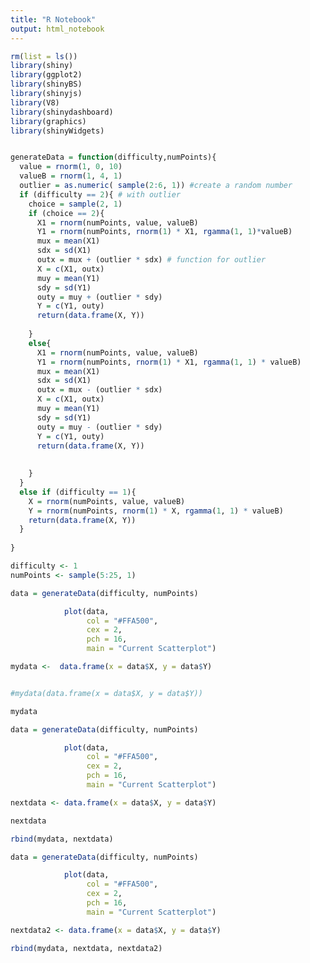 ```yaml
---
title: "R Notebook"
output: html_notebook
---
```



```r
rm(list = ls())
library(shiny)
library(ggplot2)
library(shinyBS)
library(shinyjs)
library(V8)
library(shinydashboard)
library(graphics)
library(shinyWidgets)


generateData = function(difficulty,numPoints){
  value = rnorm(1, 0, 10)
  valueB = rnorm(1, 4, 1)
  outlier = as.numeric( sample(2:6, 1)) #create a random number
  if (difficulty == 2){ # with outlier
    choice = sample(2, 1)
    if (choice == 2){
      X1 = rnorm(numPoints, value, valueB)
      Y1 = rnorm(numPoints, rnorm(1) * X1, rgamma(1, 1)*valueB)
      mux = mean(X1)
      sdx = sd(X1)
      outx = mux + (outlier * sdx) # function for outlier
      X = c(X1, outx)
      muy = mean(Y1)
      sdy = sd(Y1)
      outy = muy + (outlier * sdy) 
      Y = c(Y1, outy)
      return(data.frame(X, Y))
      
    }
    else{
      X1 = rnorm(numPoints, value, valueB)
      Y1 = rnorm(numPoints, rnorm(1) * X1, rgamma(1, 1) * valueB)
      mux = mean(X1)
      sdx = sd(X1)
      outx = mux - (outlier * sdx)
      X = c(X1, outx)
      muy = mean(Y1)
      sdy = sd(Y1)
      outy = muy - (outlier * sdy)
      Y = c(Y1, outy)
      return(data.frame(X, Y))
      
      
    }
  }
  else if (difficulty == 1){
    X = rnorm(numPoints, value, valueB)
    Y = rnorm(numPoints, rnorm(1) * X, rgamma(1, 1) * valueB)
    return(data.frame(X, Y))
  }
  
}

```

```r

difficulty <- 1
numPoints <- sample(5:25, 1)

```

```r

data = generateData(difficulty, numPoints)

```


```r
            plot(data,
                 col = "#FFA500",
                 cex = 2,
                 pch = 16,
                 main = "Current Scatterplot")

```


```r

mydata <-  data.frame(x = data$X, y = data$Y)


#mydata(data.frame(x = data$X, y = data$Y))

mydata

```

```r

data = generateData(difficulty, numPoints)

```


```r
            plot(data,
                 col = "#FFA500",
                 cex = 2,
                 pch = 16,
                 main = "Current Scatterplot")

```



```r

nextdata <- data.frame(x = data$X, y = data$Y)

nextdata

rbind(mydata, nextdata)

```

```r

data = generateData(difficulty, numPoints)

```


```r
            plot(data,
                 col = "#FFA500",
                 cex = 2,
                 pch = 16,
                 main = "Current Scatterplot")

```


```r

nextdata2 <- data.frame(x = data$X, y = data$Y)

rbind(mydata, nextdata, nextdata2)


```









